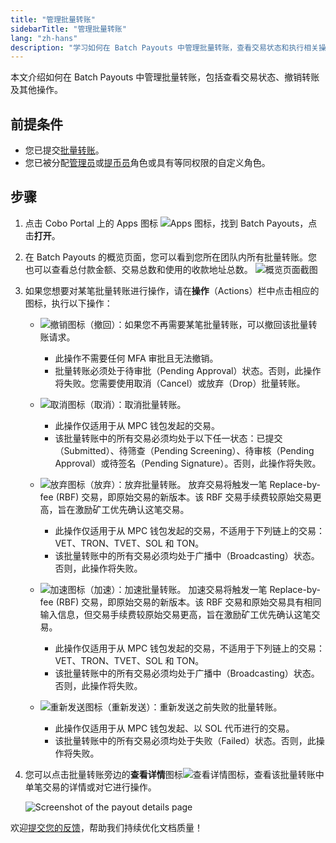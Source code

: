```yaml
---
title: "管理批量转账"
sidebarTitle: "管理批量转账"
lang: "zh-hans"
description: "学习如何在 Batch Payouts 中管理批量转账，查看交易状态和执行相关操作。"
---
```


本文介绍如何在 Batch Payouts 中管理批量转账，包括查看交易状态、撤销转账及其他操作。

## 前提条件

- 您已提交[批量转账](/cn/apps/batch-payouts/make-payout)。
- 您已被分配[管理员](/cn/portal/organization/roles-and-permissions)或[提币员](/cn/portal/organization/roles-and-permissions)角色或具有等同权限的自定义角色。

## 步骤
1. 点击 Cobo Portal 上的 Apps 图标 <img src="/en/images/common/icon_apps.svg" className="icon" alt="Apps 图标" />，找到 Batch Payouts，点击**打开**。
2. 在 Batch Payouts 的概览页面，您可以看到您所在团队内所有批量转账。您也可以查看总付款金额、交易总数和使用的收款地址总数。
    <img src="/en/images/portal-apps/batch-payouts/payouts.png" className="screenshot_full_screen" alt="概览页面截图" />
3. 如果您想要对某笔批量转账进行操作，请在**操作**（Actions）栏中点击相应的图标，执行以下操作：
    - <img src="/en/images/portal-apps/batch-payouts/icon_revoke.svg" className="icon" alt="撤销图标" />（撤回）：如果您不再需要某笔批量转账，可以撤回该批量转账请求。

      <Note><ul><li>此操作不需要任何 MFA 审批且无法撤销。</li><li>批量转账必须处于待审批（Pending Approval）状态。否则，此操作将失败。您需要使用取消（Cancel）或放弃（Drop）批量转账。</li></ul></Note>

    - <img src="/en/images/portal-apps/batch-payouts/icon_cancel.png" className="icon" alt="取消图标" />（取消）：取消批量转账。

      <Note><ul><li>此操作仅适用于从 MPC 钱包发起的交易。</li><li>该批量转账中的所有交易必须均处于以下任一状态：已提交（Submitted）、待筛查（Pending Screening）、待审核（Pending Approval）或待签名（Pending Signature）。否则，此操作将失败。</li></ul></Note>

    - <img src="/en/images/portal-apps/batch-payouts/icon_drop.png" className="icon" alt="放弃图标" />（放弃）：放弃批量转账。
      放弃交易将触发一笔 Replace-by-fee (RBF) 交易，即原始交易的新版本。该 RBF 交易手续费较原始交易更高，旨在激励矿工优先确认这笔交易。 

      <Note><ul><li>此操作仅适用于从 MPC 钱包发起的交易，不适用于下列链上的交易：VET、TRON、TVET、SOL 和 TON。</li><li>该批量转账中的所有交易必须均处于广播中（Broadcasting）状态。否则，此操作将失败。</li></ul></Note>

    - <img src="/en/images/portal-apps/batch-payouts/icon_speed_up.png" className="icon" alt="加速图标" />（加速）：加速批量转账。
      加速交易将触发一笔 Replace-by-fee (RBF) 交易，即原始交易的新版本。该 RBF 交易和原始交易具有相同输入信息，但交易手续费较原始交易更高，旨在激励矿工优先确认这笔交易。 

      <Note><ul><li>此操作仅适用于从 MPC 钱包发起的交易，不适用于下列链上的交易：VET、TRON、TVET、SOL 和 TON。</li><li>该批量转账中的所有交易必须均处于广播中（Broadcasting）状态。否则，此操作将失败。</li></ul></Note>

    - <img src="/en/images/portal-apps/batch-payouts/icon_resend.png" className="icon" alt="重新发送图标" />（重新发送）：重新发送之前失败的批量转账。

      <Note><ul><li>此操作仅适用于从 MPC 钱包发起、以 SOL 代币进行的交易。</li><li>该批量转账中的所有交易必须均处于失败（Failed）状态。否则，此操作将失败。</li></ul></Note> 

4. 您可以点击批量转账旁边的**查看详情**图标<img src="/en/images/common/icon_view.svg" className="icon" alt="查看详情图标" />，查看该批量转账中单笔交易的详情或对它进行操作。

    <img src="/en/images/portal-apps/batch-payouts/transactions.png" className="screenshot_full_screen" alt="Screenshot of the payout details page" />

<Tip>欢迎[提交您的反馈](https://forms.zohopublic.com/cobo/form/DocumentFeedbackForm/formperma/QvLOhxJv1_JMsJ-1dleZ8Itb_7rzN-LtgvsDdxosoVI?referrername=manuals)，帮助我们持续优化文档质量！</Tip>